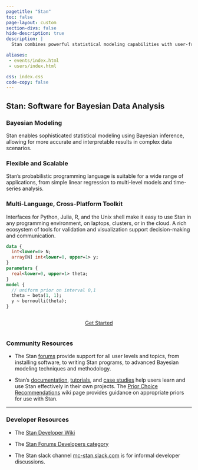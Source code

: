 ```yaml
---
pagetitle: "Stan"
toc: false
page-layout: custom
section-divs: false
hide-description: true
description: |
  Stan combines powerful statistical modeling capabilities with user-friendly interfaces, an active community, and a commitment to open-source development.

aliases:
 - events/index.html
 - users/index.html

css: index.css
code-copy: false
---
```



::: {.hero-banner}
:::: {.content-block}

# Stan: Software for Bayesian Data&nbsp;Analysis

::::: {.hero-text .grid}
:::::: {.g-col-12 .g-col-md-8}

### Bayesian Modeling

Stan enables sophisticated statistical modeling using Bayesian inference, allowing for more accurate and interpretable results in complex data scenarios.

### Flexible and Scalable

Stan's probabilistic programming language is suitable for a wide range of applications, from simple linear regression to multi-level models and time-series analysis.

### Multi-Language, Cross-Platform Toolkit

Interfaces for Python, Julia, R, and the Unix shell make it easy to use Stan in any programming environment,
on  laptops, clusters, or in the cloud.  A rich ecosystem of tools for validation and visualization support
decision-making and communication.
::::::

:::::: {.g-col-12 .g-col-md-4 .hero-code}

```.stan
data {
  int<lower=0> N;
  array[N] int<lower=0, upper=1> y;
}
parameters {
  real<lower=0, upper=1> theta;
}
model {
  // uniform prior on interval 0,1
  theta ~ beta(1, 1);
  y ~ bernoulli(theta);
}
```

::::::

:::::
::::: {.hero-buttons style="position: relative; display: flex; justify-content: center;"}
[Get Started](install/){.btn-action-primary .btn-action .btn .btn-success .btn-lg role="button"}
:::::
::::
:::



::: {.content-block}

### Community Resources
* The Stan [forums](https://discourse.mc-stan.org) provide support for all user levels and topics, from installing software, to writing Stan programs, to advanced Bayesian modeling techniques and methodology.

* Stan's [documentation](https://mc-stan.org/docs), [tutorials](learn-stan/tutorials.qmd), and [case studies](learn-stan/case-studies.qmd) help users learn and use Stan effectively in their own projects.
The [Prior Choice Recommendations](https://github.com/stan-dev/stan/wiki/Prior-Choice-Recommendations) wiki page provides guidance on appropriate priors for use with Stan.

---

### Developer Resources
* The [Stan Developer Wiki](https://github.com/stan-dev/stan/wiki)

* The [Stan Forums Developers category](https://discourse.mc-stan.org/c/stan-dev/10)

* The Stan slack channel [mc-stan.slack.com](https://join.slack.com/t/mc-stan/shared_invite/zt-1le4ebi4m-UMtiOkJb4gcS16qz2wIYCw)
is for informal developer discussions.

:::
